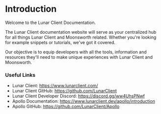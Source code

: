 # Introduction

Welcome to the Lunar Client Documentation.

The Lunar Client documentation website will serve as your centralized hub for all things Lunar Client and Moonsworth related.
Whether you're looking for example snippets or tutorials, we've got it covered.

Our objective is to equip developers with all the tools, information and resources they'll need to make unique experiences with Lunar Client and Moonsworth.

### Useful Links

- Lunar Client: https://www.lunarclient.com/
- Lunar Client GitHub: https://github.com/LunarClient
- Lunar Client Developer Discord: https://discord.gg/ww4UhsPNwf
- Apollo Documentation: https://www.lunarclient.dev/apollo/introduction
- Apollo GitHub: https://github.com/LunarClient/Apollo
